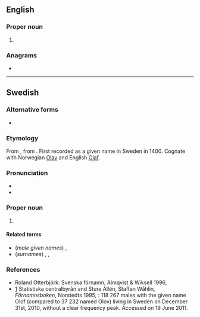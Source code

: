 {{also|Ólöf}}
==English==

===Proper noun===
{{en-proper noun}}

# {{lb|en|archaic}} {{alternative form of|en|Wolof}}

===Anagrams===
* {{anagrams|en|a=floo|floo|fool|loof}}

----

==Swedish==
{{wikipedia|lang=sv}}

===Alternative forms===
* {{l|sv|Olov}}

===Etymology===
From {{der|sv|non|Óláfr}}, from {{der|sv|gmq-pro|*ᚨᚾᚢᛚᚨᛁᛒᚨᛉ}}. First recorded as a given name in Sweden in 1400. Cognate with Norwegian [[Olav]] and English [[Olaf]].

===Pronunciation===
* {{IPA|sv|/²uːlɔf/|/ˈuːlɔf/}}
* {{IPA|sv|/²uːlɔv/|/ˈuːlɔv/|qual=traditional pronunciation}}

===Proper noun===
{{sv-proper noun|c}}

# {{given name|sv|male}}

====Related terms====
* (''male given names'') {{l|sv|Ola}}, {{l|sv|Olle}}
* (''surnames'') {{l|sv|Olofsson}}, {{l|sv|Olovsson}}, {{l|sv|Olsson}}

===References===
* Roland Otterbjörk: Svenska förnamn, Almqvist & Wiksell 1996, {{ISBN|91-21-10937-0}}
* [https://web.archive.org/web/20100328044612/http://www.scb.se/Pages/NameSearch____259432.aspx] Statistiska centralbyrån and Sture Allén, Staffan Wåhlin, ''Förnamnsboken'', Norstedts 1995, {{ISBN|9119551622}}: 118 267 males with the given name Olof (compared to 37 232 named Olov) living in Sweden on December 31st, 2010, without a clear frequency peak. Accessed on 19 June 2011.